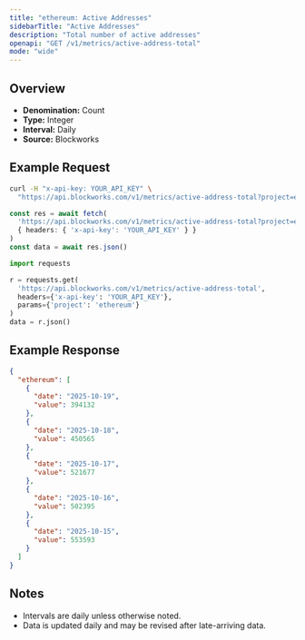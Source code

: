 ```yaml
---
title: "ethereum: Active Addresses"
sidebarTitle: "Active Addresses"
description: "Total number of active addresses"
openapi: "GET /v1/metrics/active-address-total"
mode: "wide"
---
```


## Overview

- **Denomination:** Count
- **Type:** Integer
- **Interval:** Daily
- **Source:** Blockworks

## Example Request

<CodeGroup>

```bash cURL
curl -H "x-api-key: YOUR_API_KEY" \
  "https://api.blockworks.com/v1/metrics/active-address-total?project=ethereum"
```

```typescript TypeScript
const res = await fetch(
  'https://api.blockworks.com/v1/metrics/active-address-total?project=ethereum',
  { headers: { 'x-api-key': 'YOUR_API_KEY' } }
)
const data = await res.json()
```

```python Python
import requests

r = requests.get(
  'https://api.blockworks.com/v1/metrics/active-address-total',
  headers={'x-api-key': 'YOUR_API_KEY'},
  params={'project': 'ethereum'}
)
data = r.json()
```

</CodeGroup>

## Example Response

```json
{
  "ethereum": [
    {
      "date": "2025-10-19",
      "value": 394132
    },
    {
      "date": "2025-10-18",
      "value": 450565
    },
    {
      "date": "2025-10-17",
      "value": 521677
    },
    {
      "date": "2025-10-16",
      "value": 502395
    },
    {
      "date": "2025-10-15",
      "value": 553593
    }
  ]
}
```

## Notes
- Intervals are daily unless otherwise noted.
- Data is updated daily and may be revised after late-arriving data.